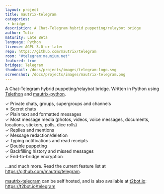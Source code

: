 ```yaml
---
layout: project
title: mautrix-telegram
categories: 
 - bridge
description: A Chat-Telegram hybrid puppeting/relaybot bridge
author: Tulir
maturity: Late Beta
language: Python
license: AGPL-3.0-or-later
repo: https://github.com/mautrix/telegram
room: "#telegram:maunium.net"
featured: true
bridges: Telegram
thumbnail: /docs/projects/images/telegram-logo.svg
screenshot: /docs/projects/images/mautrix-telegram.png
---
```


A Chat-Telegram hybrid puppeting/relaybot bridge. Written in Python using [Telethon](https://github.com/LonamiWebs/Telethon) and [mautrix-python](https://matrix.org/docs/projects/sdk/mautrix-python.html).

✓ Private chats, groups, supergroups and channels  
✗ Secret chats  
✓ Plain text and formatted messages  
✓ Most message media (photos, videos, voice messages, documents, locations, stickers, polls, dice rolls)  
✓ Replies and mentions  
✓ Message redaction/deletion  
✓ Typing notifications and read receipts  
✓ Double puppeting  
✓ Backfilling history and missed messages  
✓ End-to-bridge encryption

...and much more. Read the current feature list at <https://github.com/mautrix/telegram>.

<a href="https://github.com/mautrix/telegram">mautrix-telegram</a> can be self hosted, and is also available at <a href="https://t2bot.io">t2bot.io</a>: <a href="https://t2bot.io/telegram">https://t2bot.io/telegram</a>
